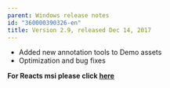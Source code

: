 ```yaml
---
parent: Windows release notes
id: "360000390326-en"
title: Version 2.9, released Dec 14, 2017
---
```

*   Added new annotation tools to Demo assets
*   Optimization and bug fixes

**For Reacts msi please click [here](https://www.iitreacts.com/install/2.9.1.1418/Reacts.msi)**


